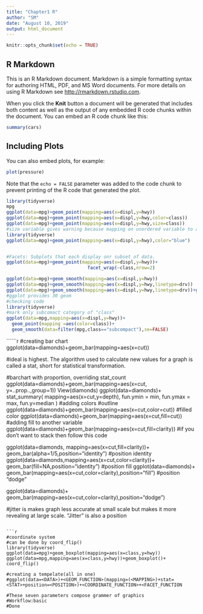 ```yaml
---
title: "Chapter1 R"
author: "SM"
date: "August 10, 2019"
output: html_document
---
```


```r
knitr::opts_chunk$set(echo = TRUE)
```

## R Markdown

This is an R Markdown document. Markdown is a simple formatting syntax for authoring HTML, PDF, and MS Word documents. For more details on using R Markdown see <http://rmarkdown.rstudio.com>.

When you click the **Knit** button a document will be generated that includes both content as well as the output of any embedded R code chunks within the document. You can embed an R code chunk like this:

```r
summary(cars)
```

## Including Plots

You can also embed plots, for example:

```r
plot(pressure)
```

Note that the `echo = FALSE` parameter was added to the code chunk to prevent printing of the R code that generated the plot.





```r
library(tidyverse)
mpg
ggplot(data=mpg)+geom_point(mapping=aes(x=displ,y=hwy))
ggplot(data=mpg)+geom_point(mapping=aes(x=displ,y=hwy,color=class))
ggplot(data=mpg)+geom_point(mapping=aes(x=displ,y=hwy,size=class))
#size variable gives warning because mapping on unordered variable to an ordered aesthetic(size) is not a good idea
library(tidyverse)
ggplot(data=mpg)+geom_point(mapping=aes(x=displ,y=hwy),color="blue")


#Facets: Subplots that each display onr subset of data.
ggplot(data=mpg)+geom_point(mapping=aes(x=displ,y=hwy))+
                              facet_wrap(~class,nrow=2)

ggplot(data=mpg)+geom_smooth(mapping=aes(x=displ,y=hwy))
ggplot(data=mpg)+geom_smooth(mapping=aes(x=displ,y=hwy,linetype=drv))
ggplot(data=mpg)+geom_smooth(mapping=aes(x=displ,y=hwy,linetype=drv))+geom_point(mapping = aes(x=displ,y=hwy))
#ggplot provides 30 geom
#checking code
library(tidyverse)
#mark only subcomact category of "class"
ggplot(data=mpg,mapping=aes(x=displ,y=hwy))+
  geom_point(mapping =aes(color=class))+
  geom_smooth(data=filter(mpg,class=="subcompact"),se=FALSE)
```

``````r
#creating bar chart
ggplot(data=diamonds)+geom_bar(mapping=aes(x=cut))

#ideal is highest. The algorithm used to calculate new values for a graph is called a stat, short for statistical transformation.

#barchart with proportion, overriding stat_count
ggplot(data=diamonds)+geom_bar(mapping=aes(x=cut, y=..prop..,group=1))
View(diamonds)
ggplot(data=diamonds)+
  stat_summary(
    mapping=aes(x=cut,y=depth),
    fun.ymin = min,
    fun.ymax = max,
    fun.y=median
  )
#adding colors
#outline
ggplot(data=diamonds)+geom_bar(mapping=aes(x=cut,color=cut))
#filled color
ggplot(data=diamonds)+geom_bar(mapping=aes(x=cut,fill=cut))
#adding fill to another variable
ggplot(data=diamonds)+geom_bar(mapping=aes(x=cut,fill=clarity))
#if you don't want to stack then follow this code

ggplot(data=diamonds,
  mapping=aes(x=cut,fill=clarity))+
  geom_bar(alpha=1/5,position="identity")
#position identity
ggplot(data=diamonds,mapping=aes(x=cut,color=clarity))+
  geom_bar(fill=NA,position="identity")
#position fill
ggplot(data=diamonds)+
  geom_bar(mapping=aes(x=cut,color=clarity),position="fill")
#position "dodge"

ggplot(data=diamonds)+
  geom_bar(mapping=aes(x=cut,color=clarity),position="dodge")

#jitter is makes graph less accurate at small scale but makes it more revealing at large scale. "Jitter" is also a position
```

```r
#coordinate system
#can be done by coord_flip()
library(tidyverse)
ggplot(data=mpg)+geom_boxplot(mapping=aes(x=class,y=hwy))
ggplot(data=mpg,mapping=aes(x=class,y=hwy))+geom_boxplot()+ coord_flip()

#creating a tempelate(all in one)
#ggplot(data=<DATA>)+<GEOM_FUNCTION>(mapping=(<MAPPING>)+stat=<STAT>+position=<POSITION>)+<COORDINATE_FUNCTION>+<FACET_FUNCTION

#These seven parameters compose grammer of graphics
#Workflow:basic
#Done


  

```
